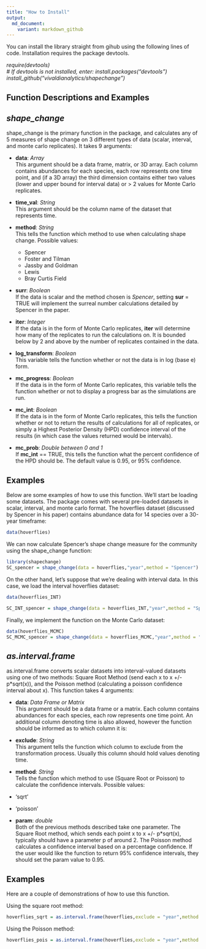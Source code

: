 ```yaml
---
title: "How to Install"
output:
  md_document:
    variant: markdown_github
---
```


You can install the library straight from gihub using the following lines of code. Installation requires the package devtools.

*require(devtools)*
<br/>
*# If devtools is not installed, enter: install.packages("devtools")*
<br/>
*install_github("vivaldianalytics/shapechange")*


Function Descriptions and Examples
--------

*shape_change*
----------------------

shape_change is the primary function in the package, and calculates any of 5 measures of shape change on 3 different types of data (scalar, interval, and monte carlo replicates). It takes 9 arguments:

* **data**: *Array*
<br/>
This argument should be a data frame, matrix, or 3D array. Each column contains abundances for each                         species, each row represents one time point, and (if a 3D array) the third dimension contains either two values (lower and upper bound for interval data) or > 2 values for Monte Carlo replicates.

* **time_val**: *String*
<br/>
This argument should be the column name of the dataset that represents time.

* **method**: *String*
<br/>
This tells the function which method to use when calculating shape change. Possible values:

    * Spencer
    * Foster and Tilman
    * Jassby and Goldman
    * Lewis
    * Bray Curtis Field
<br/>
* **surr**: *Boolean*
<br/>
If the data is scalar and the method chosen is *Spencer*, setting **sur** = TRUE will implement the surreal number calculations detailed by Spencer in the paper.

    
* **iter**: *Integer*
<br/>
If the data is in the form of Monte Carlo replicates, **iter** will determine how many of the replicates to run the calculations on. It is bounded below by 2 and above by the number of replicates contained in the data.

* **log_transform**: *Boolean*
<br/>
This variable tells the function whether or not the data is in log (base e) form.

* **mc_progress**: *Boolean*
<br/>
If the data is in the form of Monte Carlo replicates, this variable tells the function whether or not to display a progress bar as the simulations are run.

* **mc_int**: *Boolean*
<br/>
If the data is in the form of Monte Carlo replicates, this tells the function whether or not to return the results of calculations for all of replicates, or simply a Highest Posterior Density (HPD) confidence interval of the results (in which case the values returned would be intervals).

* **mc_prob**: *Double between 0 and 1*
<br/>
If **mc_int** == TRUE, this tells the function what the percent confidence of the HPD should be. The default value is 0.95, or 95% confidence.

Examples
--------

Below are some examples of how to use this function. We'll start be loading some datasets. The package comes with several pre-loaded datasets in scalar, interval, and monte carlo format. The hoverflies dataset (discussed by Spencer in his paper) contains abundance data for 14 species over a 30-year timeframe:

```r
data(hoverflies)
```

We can now calculate Spencer's shape change measure for the community using the shape_change function:

```r
library(shapechange)
SC_spencer = shape_change(data = hoverflies,"year",method = "Spencer")
```

On the other hand, let's suppose that we're dealing with interval data. In this case, we load the interval hoverflies dataset:

```r
data(hoverflies_INT)

SC_INT_spencer = shape_change(data = hoverflies_INT,"year",method = "Spencer")
```

Finally, we implement the function on the Monte Carlo dataset:

```r
data(hoverflies_MCMC)
SC_MCMC_spencer = shape_change(data = hoverflies_MCMC,"year",method = "Spencer")
```


*as.interval.frame*
----------------------

as.interval.frame converts scalar datasets into interval-valued datasets using one of two methods: Square Root Method (send each x to x +/- p*sqrt(x)), and the Poisson method (calculating a poisson confidence interval about x). This function takes 4 arguments:

* **data**: *Data Frame or Matrix*
<br/>
This argument should be a data frame or a matrix. Each column contains abundances for each                         species, each row represents one time point. An additional column denoting time is also allowed, however the function should be informed as to which column it is:

* **exclude**: *String*
<br/>
This argument tells the function which column to exclude from the transformation process. Usually this column should hold values denoting time.

* **method**: *String*
<br/>
Tells the function which method to use (Square Root or Poisson) to calculate the confidence intervals. Possible values:

- 'sqrt'
- 'poisson'

* **param**: *double*
<br/>
Both of the previous methods described take one parameter. The Square Root method, which sends each point x to x +/- p*sqrt(x), typically should have a parameter p of around 2. The Poisson method calculates a confidence interval based on a percentage confidence. If the user would like the function to return 95% confidence intervals, they should set the param value to 0.95.

Examples
--------

Here are a couple of demonstrations of how to use this function.


Using the square root method:
```r
hoverflies_sqrt = as.interval.frame(hoverflies,exclude = "year",method = "sqrt",param = 2)
```


Using the Poisson method:
```r
hoverflies_pois = as.interval.frame(hoverflies,exclude = "year",method = "poisson",param = 0.95)
```

